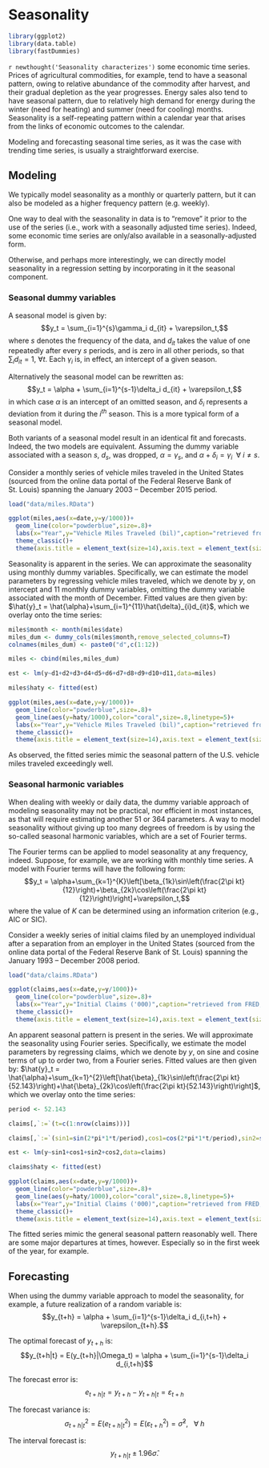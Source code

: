 # Seasonality

```r
library(ggplot2)
library(data.table)
library(fastDummies)
```

`r newthought('Seasonality characterizes')` some economic time series. Prices of agricultural commodities, for example, tend to have a seasonal pattern, owing to relative abundance of the commodity after harvest, and their gradual depletion as the year progresses. Energy sales also tend to have seasonal pattern, due to relatively high demand for energy during the winter (need for heating) and summer (need for cooling) months. Seasonality is a self-repeating pattern within a calendar year that arises from the links of economic outcomes to the calendar.

Modeling and forecasting seasonal time series, as it was the case with trending time series, is usually a straightforward exercise. 

## Modeling

We typically model seasonality as a monthly or quarterly pattern, but it can also be modeled as a higher frequency pattern (e.g. weekly). 

One way to deal with the seasonality in data is to "remove" it prior to the use of the series (i.e., work with a seasonally adjusted time series). Indeed, some economic time series are only/also available in a seasonally-adjusted form.

Otherwise, and perhaps more interestingly, we can directly model seasonality in a regression setting by incorporating in it the seasonal component.

### Seasonal dummy variables

A seasonal model is given by: $$y_t = \sum_{i=1}^{s}\gamma_i d_{it} + \varepsilon_t,$$
where $s$ denotes the frequency of the data, and $d_{it}$ takes the value of one repeatedly after every $s$ periods, and is zero in all other periods, so that $\sum_{i} d_{it} = 1$, $\forall t$. Each $\gamma_i$ is, in effect, an intercept of a given season.

Alternatively the seasonal model can be rewritten as: $$y_t = \alpha + \sum_{i=1}^{s-1}\delta_i d_{it} + \varepsilon_t,$$ in which case $\alpha$ is an intercept of an omitted season, and $\delta_i$ represents a deviation from it during the $i^{th}$ season. This is a more typical form of a seasonal model.

Both variants of a seasonal model result in an identical fit and forecasts. Indeed, the two models are equivalent. Assuming the dummy variable associated with a season $s$, $d_{s}$, was dropped, $\alpha=\gamma_s$, and $\alpha+\delta_i=\gamma_i\;~\forall~i\ne s$.

Consider a monthly series of vehicle miles traveled in the United States (sourced from the online data portal of the Federal Reserve Bank of St. Louis) spanning the January 2003 -- December 2015 period. 

```r
load("data/miles.RData")

ggplot(miles,aes(x=date,y=y/1000))+
  geom_line(color="powderblue",size=.8)+
  labs(x="Year",y="Vehicle Miles Traveled (bil)",caption="retrieved from FRED, Federal Reserve Bank of St. Louis\nhttps://fred.stlouisfed.org/series/MORTGAGE30US")+
  theme_classic()+
  theme(axis.title = element_text(size=14),axis.text = element_text(size=12))
```

Seasonality is apparent in the series. We can approximate the seasonality using monthly dummy variables. Specifically, we can estimate the model parameters by regressing vehicle miles traveled, which we denote by $y$, on intercept and 11 monthly dummy variables, omitting the dummy variable associated with the month of December. Fitted values are then given by: $\hat{y}_t = \hat{\alpha}+\sum_{i=1}^{11}\hat{\delta}_{i}d_{it}$, which we overlay onto the time series:

```r

miles$month <- month(miles$date)
miles_dum <- dummy_cols(miles$month,remove_selected_columns=T)
colnames(miles_dum) <- paste0("d",c(1:12))

miles <- cbind(miles,miles_dum)

est <- lm(y~d1+d2+d3+d4+d5+d6+d7+d8+d9+d10+d11,data=miles)

miles$haty <- fitted(est)

ggplot(miles,aes(x=date,y=y/1000))+
  geom_line(color="powderblue",size=.8)+
  geom_line(aes(y=haty/1000),color="coral",size=.8,linetype=5)+
  labs(x="Year",y="Vehicle Miles Traveled (bil)",caption="retrieved from FRED, Federal Reserve Bank of St. Louis\nhttps://fred.stlouisfed.org/series/MORTGAGE30US")+
  theme_classic()+
  theme(axis.title = element_text(size=14),axis.text = element_text(size=12))
```

As observed, the fitted series mimic the seasonal pattern of the U.S. vehicle miles traveled exceedingly well. 


### Seasonal harmonic variables

When dealing with weekly or daily data, the dummy variable approach of modeling seasonality may not be practical, nor efficient in most instances, as that will require estimating another 51 or 364 parameters. A way to model seasonality without giving up too many degrees of freedom is by using the so-called seasonal harmonic variables, which are a set of Fourier terms. 

The Fourier terms can be applied to model seasonality at any frequency, indeed. Suppose, for example, we are working with monthly time series. A model with Fourier terms will have the following form: $$y_t = \alpha+\sum_{k=1}^{K}\left[\beta_{1k}\sin\left(\frac{2\pi kt}{12}\right)+\beta_{2k}\cos\left(\frac{2\pi kt}{12}\right)\right]+\varepsilon_t,$$ where the value of $K$ can be determined using an information criterion (e.g., AIC or SIC). 

Consider a weekly series of initial claims filed by an unemployed individual after a separation from an employer in the United States (sourced from the online data portal of the Federal Reserve Bank of St. Louis) spanning the January 1993 -- December 2008 period. 

```r
load("data/claims.RData")

ggplot(claims,aes(x=date,y=y/1000))+
  geom_line(color="powderblue",size=.8)+
  labs(x="Year",y="Initial Claims ('000)",caption="retrieved from FRED, Federal Reserve Bank of St. Louis\nhttps://fred.stlouisfed.org/series/MORTGAGE30US")+
  theme_classic()+
  theme(axis.title = element_text(size=14),axis.text = element_text(size=12))
```

An apparent seasonal pattern is present in the series. We will approximate the seasonality using Fourier series. Specifically, we estimate the model parameters by regressing claims, which we denote by $y$, on sine and cosine terms of up to order two, from a Fourier series. Fitted values are then given by: $\hat{y}_t = \hat{\alpha}+\sum_{k=1}^{2}\left[\hat{\beta}_{1k}\sin\left(\frac{2\pi kt}{52.143}\right)+\hat{\beta}_{2k}\cos\left(\frac{2\pi kt}{52.143}\right)\right]$, which we overlay onto the time series:

```r
period <- 52.143

claims[,`:=`(t=c(1:nrow(claims)))]

claims[,`:=`(sin1=sin(2*pi*1*t/period),cos1=cos(2*pi*1*t/period),sin2=sin(2*pi*2*t/period),cos2=cos(2*pi*2*t/period))]

est <- lm(y~sin1+cos1+sin2+cos2,data=claims)

claims$haty <- fitted(est)

ggplot(claims,aes(x=date,y=y/1000))+
  geom_line(color="powderblue",size=.8)+
  geom_line(aes(y=haty/1000),color="coral",size=.8,linetype=5)+
  labs(x="Year",y="Initial Claims ('000)",caption="retrieved from FRED, Federal Reserve Bank of St. Louis\nhttps://fred.stlouisfed.org/series/MORTGAGE30US")+
  theme_classic()+
  theme(axis.title = element_text(size=14),axis.text = element_text(size=12))
```

The fitted series mimic the general seasonal pattern reasonably well. There are some major departures at times, however. Especially so in the first week of the year, for example. 

## Forecasting

When using the dummy variable approach to model the seasonality, for example, a future realization of a random variable is: $$y_{t+h} = \alpha + \sum_{i=1}^{s-1}\delta_i d_{i,t+h} + \varepsilon_{t+h}.$$ 

The optimal forecast of $y_{t+h}$ is: $$y_{t+h|t} = E(y_{t+h}|\Omega_t) = \alpha + \sum_{i=1}^{s-1}\delta_i d_{i,t+h}$$

The forecast error is: $$e_{t+h|t} = y_{t+h} - y_{t+h|t} = \varepsilon_{t+h}$$

The forecast variance is: $$\sigma_{t+h|t}^2 = E(e_{t+h|t}^2) =  E(\varepsilon_{t+h}^2) = \hat{\sigma}^2,\;~~\forall\;h$$

The interval forecast is: $$y_{t+h|t} \pm 1.96 \hat{\sigma}.$$

